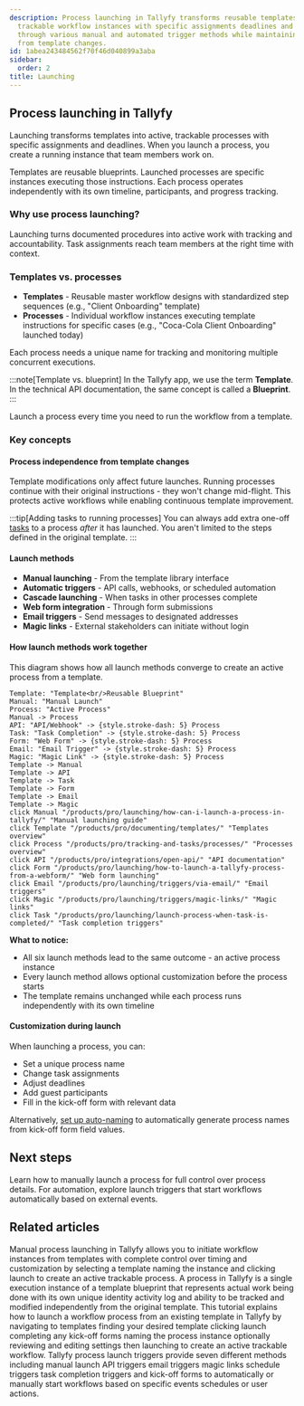 ```yaml
---
description: Process launching in Tallyfy transforms reusable templates into active
  trackable workflow instances with specific assignments deadlines and progress monitoring
  through various manual and automated trigger methods while maintaining process independence
  from template changes.
id: 1abea243484562f70f46d040899a3aba
sidebar:
  order: 2
title: Launching
---
```


## Process launching in Tallyfy

Launching transforms templates into active, trackable processes with specific assignments and deadlines. When you launch a process, you create a running instance that team members work on.

Templates are reusable blueprints. Launched processes are specific instances executing those instructions. Each process operates independently with its own timeline, participants, and progress tracking.

### Why use process launching?

Launching turns documented procedures into active work with tracking and accountability. Task assignments reach team members at the right time with context.

### Templates vs. processes

*   **Templates** - Reusable master workflow designs with standardized step sequences (e.g., "Client Onboarding" template)
*   **Processes** - Individual workflow instances executing template instructions for specific cases (e.g., "Coca-Cola Client Onboarding" launched today)

Each process needs a unique name for tracking and monitoring multiple concurrent executions.

:::note[Template vs. blueprint]
In the Tallyfy app, we use the term **Template**. In the technical API documentation, the same concept is called a **Blueprint**.
:::

Launch a process every time you need to run the workflow from a template.

### Key concepts

#### Process independence from template changes
Template modifications only affect future launches. Running processes continue with their original instructions - they won't change mid-flight. This protects active workflows while enabling continuous template improvement.

:::tip[Adding tasks to running processes]
You can always add extra one-off [tasks](/products/pro/tracking-and-tasks/tasks/) to a process *after* it has launched. You aren't limited to the steps defined in the original template.
:::

#### Launch methods

*   **Manual launching** - From the template library interface
*   **Automatic triggers** - API calls, webhooks, or scheduled automation
*   **Cascade launching** - When tasks in other processes complete
*   **Web form integration** - Through form submissions
*   **Email triggers** - Send messages to designated addresses
*   **Magic links** - External stakeholders can initiate without login

#### How launch methods work together

This diagram shows how all launch methods converge to create an active process from a template.

```d2
Template: "Template<br/>Reusable Blueprint"
Manual: "Manual Launch"
Process: "Active Process"
Manual -> Process
API: "API/Webhook" -> {style.stroke-dash: 5} Process
Task: "Task Completion" -> {style.stroke-dash: 5} Process
Form: "Web Form" -> {style.stroke-dash: 5} Process
Email: "Email Trigger" -> {style.stroke-dash: 5} Process
Magic: "Magic Link" -> {style.stroke-dash: 5} Process
Template -> Manual
Template -> API
Template -> Task
Template -> Form
Template -> Email
Template -> Magic
click Manual "/products/pro/launching/how-can-i-launch-a-process-in-tallyfy/" "Manual launching guide"
click Template "/products/pro/documenting/templates/" "Templates overview"
click Process "/products/pro/tracking-and-tasks/processes/" "Processes overview"
click API "/products/pro/integrations/open-api/" "API documentation"
click Form "/products/pro/launching/how-to-launch-a-tallyfy-process-from-a-webform/" "Web form launching"
click Email "/products/pro/launching/triggers/via-email/" "Email triggers"
click Magic "/products/pro/launching/triggers/magic-links/" "Magic links"
click Task "/products/pro/launching/launch-process-when-task-is-completed/" "Task completion triggers"
```

**What to notice:**
- All six launch methods lead to the same outcome - an active process instance
- Every launch method allows optional customization before the process starts
- The template remains unchanged while each process runs independently with its own timeline

#### Customization during launch
When launching a process, you can:
*   Set a unique process name
*   Change task assignments
*   Adjust deadlines
*   Add guest participants
*   Fill in the kick-off form with relevant data

Alternatively, [set up auto-naming](/products/pro/tracking-and-tasks/processes/edit-processes/how-can-i-auto-name-a-process-in-tallyfy/) to automatically generate process names from kick-off form field values.


<PageTree />

## Next steps

Learn how to manually launch a process for full control over process details. For automation, explore launch triggers that start workflows automatically based on external events.


## Related articles
<CardGrid>
<LinkTitleCard header="<b>Launching > Launch manually</b>" href="/products/pro/launching/how-can-i-launch-a-process-in-tallyfy/" > Manual process launching in Tallyfy allows you to initiate workflow instances from templates with complete control over timing and customization by selecting a template naming the instance and clicking launch to create an active trackable process. </LinkTitleCard>
<LinkTitleCard header="<b>Tracking And Tasks > More about processes</b>" href="/products/pro/tracking-and-tasks/processes/" > A process in Tallyfy is a single execution instance of a template blueprint that represents actual work being done with its own unique identity activity log and ability to be tracked and modified independently from the original template. </LinkTitleCard>
<LinkTitleCard header="<b>Tutorials > Launch a process</b>" href="/products/pro/tutorials/your-first-process/" > This tutorial explains how to launch a workflow process from an existing template in Tallyfy by navigating to templates finding your desired template clicking launch completing any kick-off forms naming the process instance optionally reviewing and editing settings then launching to create an active trackable workflow. </LinkTitleCard>
<LinkTitleCard header="<b>Launching > Triggers</b>" href="/products/pro/launching/triggers/" > Tallyfy process launch triggers provide seven different methods including manual launch API triggers email triggers magic links schedule triggers task completion triggers and kick-off forms to automatically or manually start workflows based on specific events schedules or user actions. </LinkTitleCard>
</CardGrid>